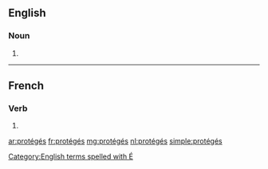 ==English==

===Noun===
{{head|en|noun plural form}}

# {{plural of|protégé|lang=en}}

[[Category:English terms spelled with É]]

----

==French==

===Verb===
{{head|fr|past participle form}}

# {{masculine plural past participle of|protéger|lang=fr|nocat=1}}

[[ar:protégés]]
[[fr:protégés]]
[[mg:protégés]]
[[nl:protégés]]
[[simple:protégés]]